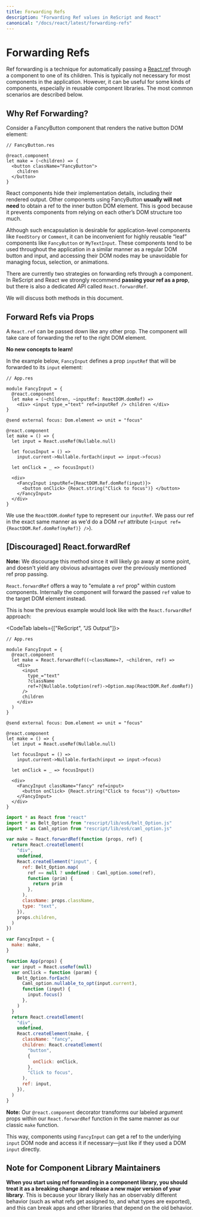 ```yaml
---
title: Forwarding Refs
description: "Forwarding Ref values in ReScript and React"
canonical: "/docs/react/latest/forwarding-refs"
---
```


# Forwarding Refs

<Intro>

Ref forwarding is a technique for automatically passing a [React.ref](./refs-and-the-dom) through a component to one of its children. This is typically not necessary for most components in the application. However, it can be useful for some kinds of components, especially in reusable component libraries. The most common scenarios are described below.

</Intro>

## Why Ref Forwarding?

Consider a FancyButton component that renders the native button DOM element:

```res example
// FancyButton.res

@react.component
let make = (~children) => {
  <button className="FancyButton">
    children
  </button>
}
```

React components hide their implementation details, including their rendered output. Other components using FancyButton **usually will not need** to obtain a ref to the inner button DOM element. This is good because it prevents components from relying on each other’s DOM structure too much.

Although such encapsulation is desirable for application-level components like `FeedStory` or `Comment`, it can be inconvenient for highly reusable “leaf” components like `FancyButton` or `MyTextInput`. These components tend to be used throughout the application in a similar manner as a regular DOM button and input, and accessing their DOM nodes may be unavoidable for managing focus, selection, or animations.

There are currently two strategies on forwarding refs through a component. In ReScript and React we strongly recommend **passing your ref as a prop**, but there is also a dedicated API called `React.forwardRef`.

We will discuss both methods in this document.

## Forward Refs via Props

A `React.ref` can be passed down like any other prop. The component will take care of forwarding the ref to the right DOM element.

**No new concepts to learn!**

In the example below, `FancyInput` defines a prop `inputRef` that will be forwarded to its `input` element:

```res example
// App.res

module FancyInput = {
  @react.component
  let make = (~children, ~inputRef: ReactDOM.domRef) =>
    <div> <input type_="text" ref=inputRef /> children </div>
}

@send external focus: Dom.element => unit = "focus"

@react.component
let make = () => {
  let input = React.useRef(Nullable.null)

  let focusInput = () =>
    input.current->Nullable.forEach(input => input->focus)

  let onClick = _ => focusInput()

  <div>
    <FancyInput inputRef={ReactDOM.Ref.domRef(input)}>
      <button onClick> {React.string("Click to focus")} </button>
    </FancyInput>
  </div>
}
```

We use the `ReactDOM.domRef` type to represent our `inputRef`. We pass our ref in the exact same manner as we'd do a DOM `ref` attribute (`<input ref={ReactDOM.Ref.domRef(myRef)} />`).

## [Discouraged] React.forwardRef

**Note:** We discourage this method since it will likely go away at some point, and doesn't yield any obvious advantages over the previously mentioned ref prop passing.

`React.forwardRef` offers a way to "emulate a `ref` prop" within custom components. Internally the component will forward the passed `ref` value to the target DOM element instead.

This is how the previous example would look like with the `React.forwardRef` approach:

<CodeTab labels={["ReScript", "JS Output"]}>

```res example
// App.res

module FancyInput = {
  @react.component
  let make = React.forwardRef((~className=?, ~children, ref) =>
    <div>
      <input
        type_="text"
        ?className
        ref=?{Nullable.toOption(ref)->Option.map(ReactDOM.Ref.domRef)}
      />
      children
    </div>
  )
}

@send external focus: Dom.element => unit = "focus"

@react.component
let make = () => {
  let input = React.useRef(Nullable.null)

  let focusInput = () =>
    input.current->Nullable.forEach(input => input->focus)

  let onClick = _ => focusInput()

  <div>
    <FancyInput className="fancy" ref=input>
      <button onClick> {React.string("Click to focus")} </button>
    </FancyInput>
  </div>
}
```

```js
import * as React from "react"
import * as Belt_Option from "rescript/lib/es6/belt_Option.js"
import * as Caml_option from "rescript/lib/es6/caml_option.js"

var make = React.forwardRef(function (props, ref) {
  return React.createElement(
    "div",
    undefined,
    React.createElement("input", {
      ref: Belt_Option.map(
        ref == null ? undefined : Caml_option.some(ref),
        function (prim) {
          return prim
        },
      ),
      className: props.className,
      type: "text",
    }),
    props.children,
  )
})

var FancyInput = {
  make: make,
}

function App(props) {
  var input = React.useRef(null)
  var onClick = function (param) {
    Belt_Option.forEach(
      Caml_option.nullable_to_opt(input.current),
      function (input) {
        input.focus()
      },
    )
  }
  return React.createElement(
    "div",
    undefined,
    React.createElement(make, {
      className: "fancy",
      children: React.createElement(
        "button",
        {
          onClick: onClick,
        },
        "Click to focus",
      ),
      ref: input,
    }),
  )
}
```

</CodeTab>

**Note:** Our `@react.component` decorator transforms our labeled argument props within our `React.forwardRef` function in the same manner as our classic `make` function.

This way, components using `FancyInput` can get a ref to the underlying `input` DOM node and access it if necessary—just like if they used a DOM `input` directly.

## Note for Component Library Maintainers

**When you start using ref forwarding in a component library, you should treat it as a breaking change and release a new major version of your library**. This is because your library likely has an observably different behavior (such as what refs get assigned to, and what types are exported), and this can break apps and other libraries that depend on the old behavior.
